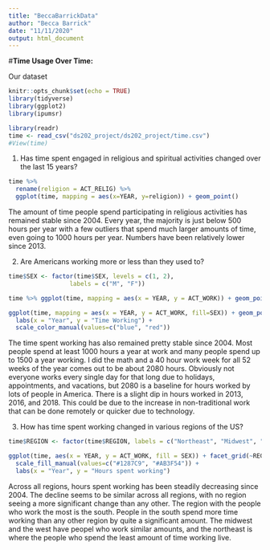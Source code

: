 ```yaml
---
title: "BeccaBarrickData"
author: "Becca Barrick"
date: "11/11/2020"
output: html_document
---
```


#**Time Usage Over Time:**

Our dataset
```r

knitr::opts_chunk$set(echo = TRUE)
library(tidyverse)
library(ggplot2)
library(ipumsr)

library(readr)
time <- read_csv("ds202_project/ds202_project/time.csv")
#View(time)

```

1) Has time spent engaged in religious and spiritual activities changed over the last 15 years?

```r

time %>% 
  rename(religion = ACT_RELIG) %>%
  ggplot(time, mapping = aes(x=YEAR, y=religion)) + geom_point()

```

The amount of time people spend participating in religious activities has remained stable since 2004. Every year, the majority is just below 500 hours per year with a few outliers that spend much larger amounts of time, even going to 1000 hours per year. Numbers have been relatively lower since 2013. 


2) Are Americans working more or less than they used to? 
 
```r

time$SEX <- factor(time$SEX, levels = c(1, 2), 
                 labels = c("M", "F"))

time %>% ggplot(time, mapping = aes(x = YEAR, y = ACT_WORK)) + geom_point() 

ggplot(time, mapping = aes(x = YEAR, y = ACT_WORK, fill=SEX)) + geom_point()+ 
  labs(x = "Year", y = "Time Working") +
  scale_color_manual(values=c("blue", "red"))

```

The time spent working has also remained pretty stable since 2004. Most people spend at least 1000 hours a year at work and many people spend up to 1500 a year working. I did the math and a 40 hour work week for all 52 weeks of the year comes out to be about 2080 hours. Obviously not everyone works every single day for that long due to holidays, appointments, and vacations, but 2080 is a baseline for hours worked by lots of people in America. There is a slight dip in hours worked in 2013, 2016, and 2018. This could be due to the increase in non-traditional work that can be done remotely or quicker due to technology.


3) How has time spent working changed in various regions of the US?

```r

time$REGION <- factor(time$REGION, labels = c("Northeast", "Midwest", "South", "West"))

ggplot(time, aes(x = YEAR, y = ACT_WORK, fill = SEX)) + facet_grid(~REGION) + geom_bar(stat = 'identity') +
  scale_fill_manual(values=c("#1287C9", "#AB3F54")) +
  labs(x = "Year", y = "Hours spent working")

```

Across all regions, hours spent working has been steadily decreasing since 2004. The decline seems to be similar across all regions, with no region seeing a more significant change than any other. The region with the people who work the most is the south. People in the south spend more time working than any other region by quite a significant amount. The midwest and the west have peopel who work similar amounts, and the northeast is where the people who spend the least amount of time working live. 